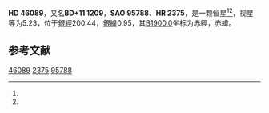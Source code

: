 {{Starbox begin
| name = HD 46089
}}
{{Starbox observe
| epoch = [[J2000.0|J2000.0]]
| constell = {{星座名待查}}<ref name=SIMBAD>{{cite web
 | url=http://simbad.u-strasbg.fr/simbad/sim-id?Ident=HR+2375
 | title =Pulsating variable Star
 | publisher=Centre de Données astronomiques de Strasbourg
 | work=SIMBAD
 | accessdate=2012-07-13}}</ref><ref name=DATA>{{cite web
 | url=http://vizier.u-strasbg.fr/viz-bin/VizieR-5?-out.add=.&-source=5050&-corr=PK=HR&-out.max=9999&HR=2375
 | title=VizieR Detailed Page
 | accessdate=2012-07-13
 | archive-date=2016-03-05
 | archive-url=https://web.archive.org/web/20160305025019/http://vizier.u-strasbg.fr/viz-bin/VizieR-5?-out.add=.&-source=5050&-corr=PK=HR&-out.max=9999&HR=2375
 | dead-url=no
 }}</ref>
| 星官 = 
| ra = {{RA|6|31|48.3}}<ref name=SIMBAD /><ref name=DATA />
| dec = {{DEC|+11|32|40}}<ref name=SIMBAD /><ref name=DATA />
| appmag_v = 5.23<ref name=SIMBAD /><ref name=DATA />
}}
{{Starbox character
| class = A3V<ref name=SIMBAD /><ref name=DATA />
| b-v = 0.15<ref name=SIMBAD /><ref name=DATA />
| u-b = 0.13<ref name=SIMBAD /><ref name=DATA />
| r-i = <ref name=SIMBAD /><ref name=DATA />
| variable = 
}}
{{Starbox astrometry
| radial_v = 0.13
| prop_mo_ra = -3
| parallax = 0.01
| p_error = 
}}
{{Starbox catalog
| names =BD+11 1209，[[SAO星表|SAO]] 95788，[[HD星表|HD]] 46089，[[HR星表|HR]] 2375}}
{{Starbox reference |Simbad=HR+2375}}
{{Starbox end}}

'''HD 46089'''，又名'''BD+11 1209'''，'''SAO 95788'''、'''HR 2375'''，是一颗恒星<ref name=SIMBAD /><ref name=DATA />，视星等为5.23，位于[[銀道座標系|銀經]]200.44，[[銀道座標系|銀緯]]0.95，其[[B1900.0|B1900.0]]坐标为赤經{{RA|6|26|13.6}}，赤緯{{DEC|+11|0.95|50}}。

== 参考文献 ==
{{reflist}}

{{star-stub}}

[[Category:HD和HDE天體|46089]]
[[Category:HR天體|2375]]
[[Category:SAO天體|95788]]